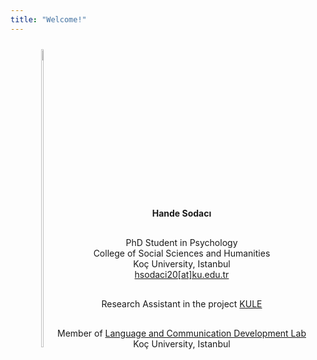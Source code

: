 ```yaml
---
title: "Welcome!"
---
```

<style>

p {margin-bottom: 30px;}

.parent {text-align: center;}

.child {display: inline-block;}

</style>

<div class="parent">
  <div class="child">
  <img src="images/photo.jpg" style="width:35%; border:20px transparent; border-radius: 360px; padding: 10px">
  </div>

  <div class="child" style="margin-top:20px">
  <p><b>Hande Sodacı</b></p>
  <p> PhD Student in Psychology<br>
      College of Social Sciences and Humanities<br>
      Koç University, Istanbul<br>
      <a href="mailto:hsodaci20[at]ku.edu.tr">hsodaci20[at]ku.edu.tr</a><br></p>

  <p> Research Assistant in the project <a href="https://bilisselakademilab.com/kule/">KULE</a></p>

  <p> Member of <a href="https://dililetisimlab.ku.edu.tr/en/about/">Language and Communication Development Lab</a><br>
      Koç University, Istanbul<br></p>
  </div>
</div>